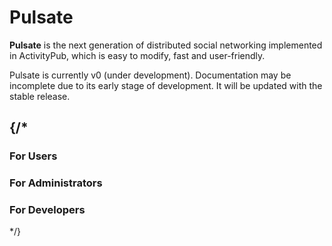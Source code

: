 
# Pulsate

**Pulsate** is the next generation of distributed social networking implemented in ActivityPub, which is easy to modify, fast and user-friendly.

<Callout type="warning">
  Pulsate is currently v0 (under development). Documentation may be incomplete due to its early stage of development. It will be updated with the stable release.
</Callout>

<Cards>
  <Card arrow title="About Project" href="/docs/about"></Card>
  <Card arrow title="Join Pulsate Dev" href="/docs/developer/join-pulsate"></Card>
  <Card arrow title="Roadmap" href="/roadmap"></Card>
  <Card arrow title="Project Team" href="/docs/team"></Card>
  <Card arrow title="FAQ" href="/docs/faq"></Card>
</Cards>

<Cards>
  <Card title="GitHub ↗" href="https://link.pulsate.dev/github"></Card>
  <Card title="Discord ↗" href="https://link.pulsate.dev/discord"></Card>
</Cards>

{/*
---

<Cards>
  <Card arrow title="About Pulsate" href="/docs/about"></Card>
  <Card arrow title="Sponsor" href="/docs/sponsor"></Card>
  <Card arrow title="Release Note" href="/release-note/overview"></Card>
</Cards>

### For Users

<Cards>
  <Card arrow title="Getting Started" href="/docs/user/getting-started"></Card>
</Cards>

### For Administrators

<Cards>
  <Card arrow title="Install" href="/docs/admin/getting-started"></Card>
  <Card arrow title="Maintenance & Management" href="/docs/admin/management"></Card>
  <Card arrow title="Features" href="/docs/admin/features"></Card>
</Cards>

### For Developers

<Cards>
  <Card arrow title="Using API" href="/docs/developer/api"></Card>
</Cards>

*/}
